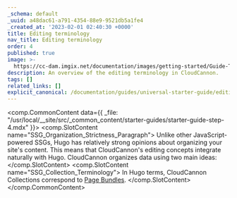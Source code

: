 ```yaml
---
_schema: default
_uuid: a48dac61-a791-4354-88e9-9521db5a1fe4
_created_at: '2023-02-01 02:40:30 +0000'
title: Editing terminology
nav_title: Editing terminology
order: 4
published: true
image: >-
  https://cc-dam.imgix.net/documentation/images/getting-started/Guide-Thumbnails/CloudCannon-Getting-Started-Thumbnail-Hugo.png
description: An overview of the editing terminology in CloudCannon.
tags: []
related_links: []
explicit_canonical: /documentation/guides/universal-starter-guide/editing-terminology/
---
```

<comp.CommonContent data={{ _file: "/usr/local/__site/src/_common_content/starter-guides/starter-guide-step-4.mdx" }}>
  <comp.SlotContent name="SSG_Organization_Strictness_Paragraph">
    Unlike other JavaScript-powered SSGs, Hugo has relatively strong opinions about organizing your site's content. This means that CloudCannon's editing concepts integrate naturally with Hugo. CloudCannon organizes data using two main ideas:
  </comp.SlotContent> <comp.SlotContent name="SSG_Collection_Terminology">
    In Hugo terms, CloudCannon Collections correspond to <a rel="noopener noreferrer" target="_blank" href="https://gohugo.io/content-management/page-bundles/">Page Bundles</a>.
  </comp.SlotContent>
</comp.CommonContent>